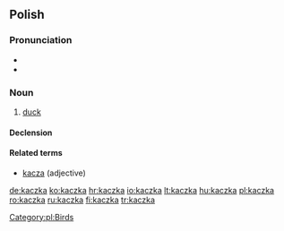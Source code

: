 ==Polish==

===Pronunciation===
* {{audio|Pl-kaczka.ogg|audio}}
* {{IPA|[ˈkat͡ʂka]|lang=pl}}

===Noun===
{{infl|pl|noun|g=f}}

# [[duck]]

====Declension====
{{pl-decl-noun-ka|kacz}}

====Related terms====
* [[kacza]] (adjective)

[[Category:pl:Birds]]

[[de:kaczka]]
[[ko:kaczka]]
[[hr:kaczka]]
[[io:kaczka]]
[[lt:kaczka]]
[[hu:kaczka]]
[[pl:kaczka]]
[[ro:kaczka]]
[[ru:kaczka]]
[[fi:kaczka]]
[[tr:kaczka]]